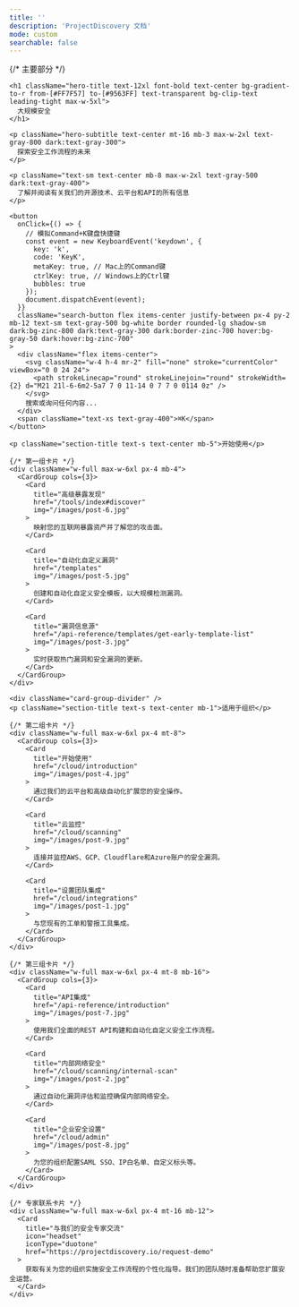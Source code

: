 ```yaml
---
title: ''
description: 'ProjectDiscovery 文档'
mode: custom
searchable: false
---
```


<div className="min-h-screen bg-gradient-radial">
  {/* 主要部分 */}
  <div className="flex flex-col items-center justify-center min-h-[50vh] relative">
    <div className="absolute inset-0 bg-grid-pattern opacity-10"></div>
    
    <h1 className="hero-title text-12xl font-bold text-center bg-gradient-to-r from-[#FF7F57] to-[#9563FF] text-transparent bg-clip-text leading-tight max-w-5xl">
      大规模安全
    </h1>
    
    <p className="hero-subtitle text-center mt-16 mb-3 max-w-2xl text-gray-800 dark:text-gray-300">
      探索安全工作流程的未来
    </p>

    <p className="text-sm text-center mb-8 max-w-2xl text-gray-500 dark:text-gray-400">
      了解并阅读有关我们的开源技术、云平台和API的所有信息
    </p>

    <button 
      onClick={() => {
        // 模拟Command+K键盘快捷键
        const event = new KeyboardEvent('keydown', {
          key: 'k',
          code: 'KeyK',
          metaKey: true, // Mac上的Command键
          ctrlKey: true, // Windows上的Ctrl键
          bubbles: true
        });
        document.dispatchEvent(event);
      }} 
      className="search-button flex items-center justify-between px-4 py-2 mb-12 text-sm text-gray-500 bg-white border rounded-lg shadow-sm dark:bg-zinc-800 dark:text-gray-300 dark:border-zinc-700 hover:bg-gray-50 dark:hover:bg-zinc-700"
    >
      <div className="flex items-center">
        <svg className="w-4 h-4 mr-2" fill="none" stroke="currentColor" viewBox="0 0 24 24">
          <path strokeLinecap="round" strokeLinejoin="round" strokeWidth={2} d="M21 21l-6-6m2-5a7 7 0 11-14 0 7 7 0 0114 0z" />
        </svg>
        搜索或询问任何内容...
      </div>
      <span className="text-xs text-gray-400">⌘K</span>
    </button>

    <p className="section-title text-s text-center mb-5">开始使用</p>

    {/* 第一组卡片 */}
    <div className="w-full max-w-6xl px-4 mb-4">
      <CardGroup cols={3}>
        <Card 
          title="高级暴露发现"
          href="/tools/index#discover"
          img="/images/post-6.jpg"
        >
          映射您的互联网暴露资产并了解您的攻击面。
        </Card>

        <Card 
          title="自动化自定义漏洞"
          href="/templates"
          img="/images/post-5.jpg"
        >
          创建和自动化自定义安全模板，以大规模检测漏洞。
        </Card>

        <Card 
          title="漏洞信息源"
          href="/api-reference/templates/get-early-template-list"
          img="/images/post-3.jpg"
        >
          实时获取热门漏洞和安全漏洞的更新。
        </Card>
      </CardGroup>
    </div>

    <div className="card-group-divider" />
    <p className="section-title text-s text-center mb-1">适用于组织</p>

    {/* 第二组卡片 */}
    <div className="w-full max-w-6xl px-4 mt-8">
      <CardGroup cols={3}>
        <Card 
          title="开始使用"
          href="/cloud/introduction"
          img="/images/post-4.jpg"
        >
          通过我们的云平台和高级自动化扩展您的安全操作。
        </Card>

        <Card 
          title="云监控"
          href="/cloud/scanning"
          img="/images/post-9.jpg"
        >
          连接并监控AWS、GCP、Cloudflare和Azure账户的安全漏洞。
        </Card>

        <Card 
          title="设置团队集成"
          href="/cloud/integrations"
          img="/images/post-1.jpg"
        >
          与您现有的工单和警报工具集成。
        </Card>
      </CardGroup>
    </div>

    {/* 第三组卡片 */}
    <div className="w-full max-w-6xl px-4 mt-8 mb-16">
      <CardGroup cols={3}>
        <Card 
          title="API集成"
          href="/api-reference/introduction"
          img="/images/post-7.jpg"
        >
          使用我们全面的REST API构建和自动化自定义安全工作流程。
        </Card>

        <Card 
          title="内部网络安全"
          href="/cloud/scanning/internal-scan"
          img="/images/post-2.jpg"
        >
          通过自动化漏洞评估和监控确保内部网络安全。
        </Card>

        <Card 
          title="企业安全设置"
          href="/cloud/admin"
          img="/images/post-8.jpg"
        >
          为您的组织配置SAML SSO、IP白名单、自定义标头等。
        </Card>
      </CardGroup>
    </div>

    {/* 专家联系卡片 */}
    <div className="w-full max-w-6xl px-4 mt-16 mb-12">
      <Card
        title="与我们的安全专家交流"
        icon="headset"
        iconType="duotone"
        href="https://projectdiscovery.io/request-demo"
      >
        获取有关为您的组织实施安全工作流程的个性化指导。我们的团队随时准备帮助您扩展安全运营。
      </Card>
    </div>
  </div>
</div> 